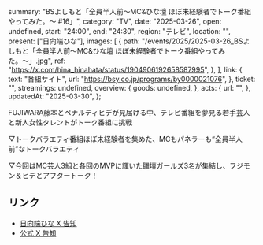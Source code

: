   summary: "BSよしもと「全員半人前〜MC&ひな壇 ほぼ未経験者でトーク番組やってみた。〜 #16」",
  category: "TV",
  date: "2025-03-26",
  open: undefined,
  start: "24:00",
  end: "24:30",
  region: "テレビ",
  location: "",
  present: ["日向端ひな"],
  images: [
    {
      path: "/events/2025/2025-03-26_BSよしもと「全員半人前〜MC&ひな壇 ほぼ未経験者でトーク番組やってみた。〜」.jpg",
      ref: "https://x.com/hina_hinahata/status/1904906192658587995",
    },
  ],
  link: {
    text: "番組サイト",
    url: "https://bsy.co.jp/programs/by0000021076",
  },
  ticket: "",
  streamings: undefined,
  overview: {
    goods: undefined,
  },
  acts: {
    url: "",
  },
  updatedAt: "2025-03-30",
};

FUJIWARA藤本とペナルティヒデが見届ける中、テレビ番組を夢見る若手芸人と新人女性タレントがトーク番組に挑戦

▽トークバラエティ番組ほぼ未経験者を集めた、MCもパネラーも“全員半人前”なトークバラエティ

▽今回はMC芸人3組と各回のMVPに輝いた雛壇ガールズ3名が集結し、フジモン＆ヒデとアフタートーク！

## リンク

- [日向端ひな X 告知](https://x.com/hina_hinahata/status/1904906192658587995)
- [公式 X 告知](https://x.com/takanenofficial/status/1904900018970243486)
